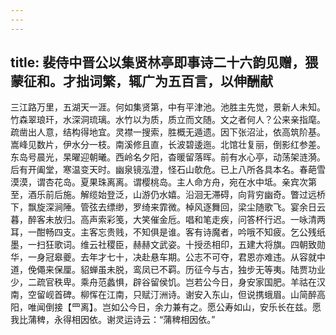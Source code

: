 ```yaml
---
---
---
```

title: 裴侍中晋公以集贤林亭即事诗二十六韵见赠，猥蒙征和。才拙词繁，辄广为五百言，以伸酬献
---



三江路万里，五湖天一涯。何如集贤第，中有平津池。池胜主先觉，景新人未知。竹森翠琅玕，水深洞琉璃。水竹以为质，质立而文随。文之者何人？公来亲指麾。疏凿出人意，结构得地宜。灵襟一搜索，胜概无遁遗。因下张沼沚，依高筑阶基。嵩峰见数片，伊水分一枝。南溪修且直，长波碧逶迤。北馆壮复丽，倒影红参差。东岛号晨光，杲曜迎朝曦。西岭名夕阳，杳暖留落晖。前有水心亭，动荡架涟漪。后有开阖堂，寒温变天时。幽泉镜泓澄，怪石山欹危。已上八所各具本名。春葩雪漠漠，谓杏花岛。夏果珠离离。谓樱桃岛。主人命方舟，宛在水中坻。亲宾次第至，酒乐前后施。解缆始登泛，山游仍水嬉。沿洄无滞碍，向背穷幽奇。瞥过远桥下，飘旋深涧陲。管弦去缥缈，罗绮来霏微。棹风逐舞回，梁尘随歌飞。宴余日云暮，醉客未放归。高声索彩笺，大笑催金卮。唱和笔走疾，问答杯行迟。一咏清两耳，一酣畅四支。主客忘贵贱，不知俱是谁。客有诗魔者，吟哦不知疲。乞公残纸墨，一扫狂歌词。维云社稷臣，赫赫文武姿。十授丞相印，五建大将旗。四朝致勋华，一身冠皋夔。去年才七十，决赴悬车期。公志不可夺，君恩亦难违。从容就中道，俛僶来保厘。貂蝉虽未脱，鸾凤已不羁。历征今与古，独步无等夷。陆贾功业少，二疏官秩卑。乘舟范蠡惧，辟谷留侯饥。岂若公今日，身安家国肥。羊祜在汉南，空留岘首碑。柳恽在江南，只赋汀洲诗。谢安入东山，但说携蛾眉。山简醉高阳，唯闻倒接【罒离】。岂如公今日，余力兼有之。愿公寿如山，安乐长在兹。愿我比蒲稗，永得相因依。谢灵运诗云：“蒲稗相因依。”